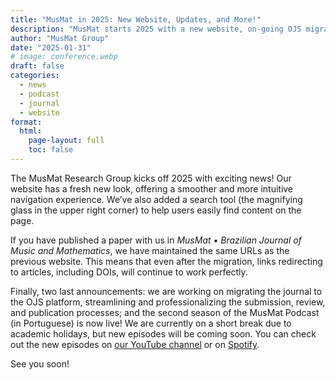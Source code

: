 ---
title: "MusMat in 2025: New Website, Updates, and More!"
description: "MusMat starts 2025 with a new website, on-going OJS migration, and the second season of our podcast!"
author: "MusMat Group"
date: "2025-01-31"
# image: conference.webp
draft: false
categories:
  - news
  - podcast
  - journal
  - website
format:
  html:
    page-layout: full
    toc: false
---

The MusMat Research Group kicks off 2025 with exciting news! Our website has a fresh new look, offering a smoother and more intuitive navigation experience. We've also added a search tool (the magnifying glass in the upper right corner) to help users easily find content on the page.

If you have published a paper with us in *MusMat • Brazilian Journal of Music and Mathematics*, we have maintained the same URLs as the previous website. This means that even after the migration, links redirecting to articles, including DOIs, will continue to work perfectly.

Finally, two last announcements: we are working on migrating the journal to the OJS platform, streamlining and professionalizing the submission, review, and publication processes; and the second season of the MusMat Podcast (in Portuguese) is now live! We are currently on a short break due to academic holidays, but new episodes will be coming soon. You can check out the new episodes on [our YouTube channel](https://www.youtube.com/@MusMat/videos) or on [Spotify](https://open.spotify.com/show/39BGsP5zoPjA2xFZU7aBqO).

See you soon!